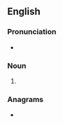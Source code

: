 {{also|Tyes}}
==English==

===Pronunciation===
* {{rhymes|aɪz|lang=en}}

===Noun===
{{head|en|noun plural form}}

# {{plural of|tye|lang=en}}

===Anagrams===
* {{anagrams|en|a=esty|etys|stey|stye|teys|yest|yet's|yets}}